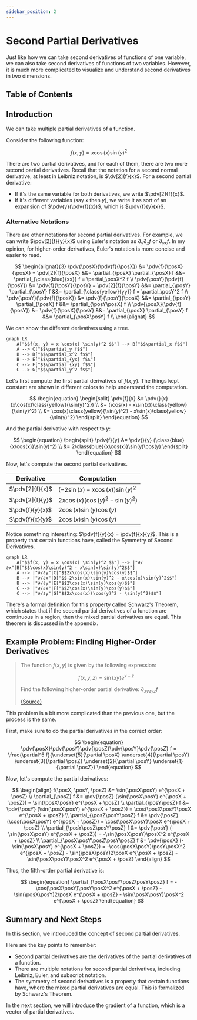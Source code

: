 ```yaml
---
sidebar_position: 2
---
```



# Second Partial Derivatives

Just like how we can take second derivatives of functions of one variable, we can also take second derivatives of functions of two variables.
However, it is much more complicated to visualize and understand second derivatives in two dimensions.

## Table of Contents

<TOCInline toc={toc} />

## Introduction

We can take multiple partial derivatives of a function.

Consider the following function:

$$
\begin{equation}
f(x, y) = x\cos(x)\sin(y)^2
\end{equation}
$$

There are two partial derivatives, and for each of them, there are two more second partial derivatives.
Recall that the notation for a second normal derivative, at least in Leibniz notation, is $\dv[2]{f}{x}$.
For a second partial derivative:

- If it's the same variable for both derivatives, we write $\pdv[2]{f}{x}$.
- If it's different variables (say $x$ then $y$), we write it as sort of an expansion of $\pdv{y}(\pdv{f}{x})$, which is $\pdv{f}{y}{x}$.

### Alternative Notations

There are other notations for second partial derivatives. For example, we can write $\pdv[2]{f}{y}{x}$ using Euler's notation as $\partial_{y} \partial_{x} f$ or $\partial_{yx} f$.
In my opinion, for higher-order derivatives, Euler's notation is more concise and easier to read.

$$
\begin{alignat}{3}
\pdv{\posX}(\pdv{f}{\posX}) &= \pdv{f}{\posX}{\posX} = \pdv[2]{f}{\posX} &&= \partial_{\posX} \partial_{\posX} f &&= \partial_{\class{blue}{xx}} f = \partial_\posX^2 f \\
\pdv{\posY}(\pdv{f}{\posY}) &= \pdv{f}{\posY}{\posY} = \pdv[2]{f}{\posY} &&= \partial_{\posY} \partial_{\posY} f &&= \partial_{\class{yellow}{yy}} f = \partial_\posY^2 f \\
\pdv{\posY}(\pdv{f}{\posX}) &= \pdv{f}{\posY}{\posX} &&= \partial_{\posY} \partial_{\posX} f &&= \partial_{\posY\posX} f \\
\pdv{\posX}(\pdv{f}{\posY}) &= \pdv{f}{\posX}{\posY} &&= \partial_{\posX} \partial_{\posY} f &&= \partial_{\posX\posY} f \\
\end{alignat}
$$

We can show the different derivatives using a tree.

```mermaid
graph LR
    A["$$f(x, y) = x \cos(x) \sin(y)^2 $$"] --> B["$$\partial_x f$$"]
    A --> C["$$\partial_y f$$"]
    B --> D["$$\partial_x^2 f$$"]
    B --> E["$$\partial_{yx} f$$"]
    C --> F["$$\partial_{xy} f$$"]
    C --> G["$$\partial_y^2 f$$"]
```

Let's first compute the first partial derivatives of $f(x, y)$. The things kept constant are shown in different colors to help understand the computation.

$$
\begin{equation}
\begin{split}
\pdv{f}{x} &= \pdv{}{x} (x\cos(x)\class{yellow}{\sin(y)^2}) \\
&= (\cos(x) - x\sin(x))\class{yellow}{\sin(y)^2} \\
&= \cos(x)\class{yellow}{\sin(y)^2} - x\sin(x)\class{yellow}{\sin(y)^2}
\end{split}
\end{equation}
$$

And the partial derivative with respect to $y$:

$$
\begin{equation}
\begin{split}
\pdv{f}{y} &= \pdv{}{y} (\class{blue}{x\cos(x)}\sin(y)^2) \\
&= 2\class{blue}{x\cos(x)}\sin(y)\cos(y)
\end{split}
\end{equation}
$$

Now, let's compute the second partial derivatives.

| Derivative | Computation |
|------------|-------------|
| $\pdv[2]{f}{x}$ | $(-2\sin(x) - x\cos(x))\sin(y)^2$ |
| $\pdv[2]{f}{y}$ | $2x\cos(x)(\cos(y)^2 - \sin(y)^2)$ |
| $\pdv{f}{y}{x}$ | $2\cos(x)\sin(y)\cos(y)$ |
| $\pdv{f}{x}{y}$ | $2\cos(x)\sin(y)\cos(y)$ |

Notice something interesting: $\pdv{f}{y}{x} = \pdv{f}{x}{y}$. This is a property that certain functions have, called the Symmetry of Second Derivatives.

```mermaid
graph LR
    A["$$f(x, y) = x \cos(x) \sin(y)^2 $$"] --> |"∂/∂x"|B["$$\cos(x)\sin(y)^2 - x\sin(x)\sin(y)^2$$"]
    A --> |"∂/∂y"|C["$$2x\cos(x)\sin(y)\cos(y)$$"]
    B --> |"∂/∂x"|D["$$-2\sin(x)\sin(y)^2 - x\cos(x)\sin(y)^2$$"]
    B --> |"∂/∂y"|E["$$2\cos(x)\sin(y)\cos(y)$$"]
    C --> |"∂/∂x"|F["$$2\cos(x)\sin(y)\cos(y)$$"]
    C --> |"∂/∂y"|G["$$2x\cos(x)(\cos(y)^2 - \sin(y)^2)$$"]
```

There's a formal definition for this property called Schwarz's Theorem, which states that if the second partial derivatives of a function are continuous in a region, then the mixed partial derivatives are equal.
This theorem is discussed in the appendix.

## Example Problem: Finding Higher-Order Derivatives

> The function $f(x, y)$ is given by the following expression:
>
> $$
> \begin{equation}
> f(x, y, z) = \sin(xy) e^{x + z}
> \end{equation}
> $$
>
> Find the following higher-order partial derivative: $\partial_{xyzyz} f$
>
> [(Source)](https://www.khanacademy.org/math/multivariable-calculus/multivariable-derivatives/partial-derivative-and-gradient-articles/a/second-partial-derivatives)

This problem is a bit more complicated than the previous one, but the process is the same.

First, make sure to do the partial derivatives in the correct order:

$$
\begin{equation}
\pdv{\posX}\pdv{\posY}\pdv{\posZ}\pdv{\posY}\pdv{\posZ} f = \frac{\partial^5 f}{\underset{5}{\partial \posX} \underset{4}{\partial \posY} \underset{3}{\partial \posZ} \underset{2}{\partial \posY} \underset{1}{\partial \posZ}}
\end{equation}
$$

Now, let's compute the partial derivatives:

$$
\begin{align}
f(\posX, \posY, \posZ) &= \sin(\posX\posY) e^{\posX + \posZ} \\
\partial_{\posZ} f &= \pdv{\posZ} (\sin(\posX\posY) e^{\posX + \posZ}) = \sin(\posX\posY) e^{\posX + \posZ} \\
\partial_{\posY\posZ} f &= \pdv{\posY} (\sin(\posX\posY) e^{\posX + \posZ}) = \cos(\posX\posY)\posX e^{\posX + \posZ} \\
\partial_{\posZ\posY\posZ} f &= \pdv{\posZ} (\cos(\posX\posY) e^{\posX + \posZ}) = \cos(\posX\posY)\posX e^{\posX + \posZ} \\
\partial_{\posY\posZ\posY\posZ} f &= \pdv{\posY} (-\sin(\posX\posY) e^{\posX + \posZ}) = -\sin(\posX\posY)\posX^2 e^{\posX + \posZ} \\
\partial_{\posX\posY\posZ\posY\posZ} f &= \pdv{\posX} (-\sin(\posX\posY) e^{\posX + \posZ}) = -\cos(\posX\posY)\posY\posX^2 e^{\posX + \posZ} - \sin(\posX\posY)2\posX e^{\posX + \posZ} - \sin(\posX\posY)\posX^2 e^{\posX + \posZ}
\end{align}
$$

Thus, the fifth-order partial derivative is:

$$
\begin{equation}
\partial_{\posX\posY\posZ\posY\posZ} f = -\cos(\posX\posY)\posY\posX^2 e^{\posX + \posZ} - \sin(\posX\posY)2\posX e^{\posX + \posZ} - \sin(\posX\posY)\posX^2 e^{\posX + \posZ}
\end{equation}
$$

## Summary and Next Steps

In this section, we introduced the concept of second partial derivatives.

Here are the key points to remember:

- Second partial derivatives are the derivatives of the partial derivatives of a function.
- There are multiple notations for second partial derivatives, including Leibniz, Euler, and subscript notation.
- The symmetry of second derivatives is a property that certain functions have, where the mixed partial derivatives are equal.
    This is formalized by Schwarz's Theorem.

In the next section, we will introduce the gradient of a function, which is a vector of partial derivatives.
